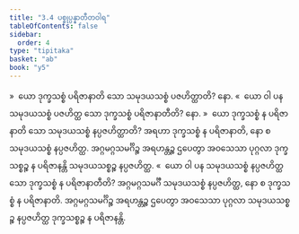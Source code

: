 ```yaml
---
title: "3.4 ပစ္စုပ္ပန္နာတီတဝါရ"
tableOfContents: false
sidebar:
  order: 4
type: "tipitaka"
basket: "ab"
book: "y5"
---
```



<DynamicBreadcrumb />

<Division number="168" book="y5" e="ch" v="33" p="264">

<Paragraph number="805" book="y5">
»  ယော ဒုက္ခသစ္စံ ပရိဇာနာတိ သော သမုဒယသစ္စံ ပဇဟိတ္ထာတိ? နော.
</Paragraph>

<Paragraph number="806" book="y5">
«  ယော ဝါ ပန သမုဒယသစ္စံ ပဇဟိတ္ထ သော ဒုက္ခသစ္စံ ပရိဇာနာတီတိ? နော.
</Paragraph>

<Paragraph number="807" book="y5">
»  ယော ဒုက္ခသစ္စံ န ပရိဇာနာတိ သော သမုဒယသစ္စံ နပ္ပဇဟိတ္ထာတိ?
</Paragraph>

<Paragraph number="808" book="y5">
အရဟာ ဒုက္ခသစ္စံ န ပရိဇာနာတိ, နော စ သမုဒယသစ္စံ နပ္ပဇဟိတ္ထ. အဂ္ဂမဂ္ဂသမင်္ဂိဉ္စ အရဟန္တဉ္စ ဌပေတွာ အဝသေသာ ပုဂ္ဂလာ ဒုက္ခသစ္စဉ္စ န ပရိဇာနန္တိ သမုဒယသစ္စဉ္စ နပ္ပဇဟိတ္ထ.
</Paragraph>

<Paragraph number="809" book="y5">
«  ယော ဝါ ပန သမုဒယသစ္စံ နပ္ပဇဟိတ္ထ သော ဒုက္ခသစ္စံ န ပရိဇာနာတီတိ?
</Paragraph>

<Paragraph number="810" book="y5">
အဂ္ဂမဂ္ဂသမင်္ဂီ သမုဒယသစ္စံ နပ္ပဇဟိတ္ထ, နော စ ဒုက္ခသစ္စံ န ပရိဇာနာတိ. အဂ္ဂမဂ္ဂသမင်္ဂိဉ္စ အရဟန္တဉ္စ ဌပေတွာ အဝသေသာ ပုဂ္ဂလာ သမုဒယသစ္စဉ္စ နပ္ပဇဟိတ္ထ ဒုက္ခသစ္စဉ္စ န ပရိဇာနန္တိ.
</Paragraph>
</Division>